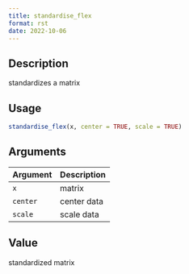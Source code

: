 ```yaml
--- 
title: standardise_flex 
format: rst 
date: 2022-10-06 
--- 
```


## Description

standardizes a matrix


## Usage

```r
standardise_flex(x, center = TRUE, scale = TRUE)
```


## Arguments

Argument      |Description
------------- |----------------
`x`     |     matrix
`center`     |     center data
`scale`     |     scale data


## Value

standardized matrix


